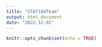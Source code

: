 ---
title: "STAT184Team"
output: html_document
date: "2022-12-02"
---

```{r setup, include=FALSE}
knitr::opts_chunk$set(echo = TRUE)
```
